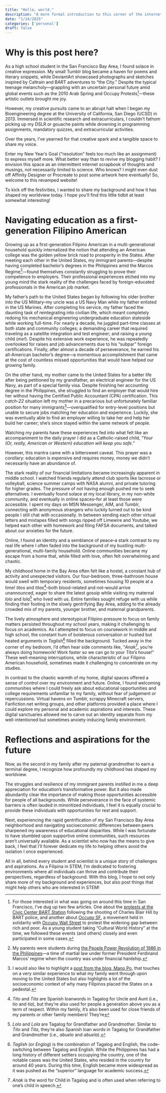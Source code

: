 ```yaml
---
title: "Hello, world."
description: "A more formal introduction to this corner of the internet I’ve rebuilt (again)."
date: "1/24/2025"
categories: ['personal']
draft: false
---
```


# Why is this post here?

As a high school student in the San Francisco Bay Area, I found solace in creative expression. My small Tumblr blog became a haven for poems and literary snippets, while DeviantArt showcased photographs and sketches inspired by Caltrain and BART adventures to “the City.” Despite the typical teenage melancholy—grappling with an uncertain personal future amid global events such as the 2010 Arab Spring and Occupy Protests[^1]—these artistic outlets brought me joy. 

[^1]: For those interested in what was going on around this time in San Francisco, I’ve dug up two few articles. One about the [protests at the Civic Center BART Station](https://www.truthdig.com/articles/san-francisco-bay-areas-bart-pulls-a-mubarak/) following the shooting of Charles Blair Hill by BART police, and another about [Occupy SF](https://www.cbsnews.com/sanfrancisco/news/demonstrators-fill-downtown-sf-in-solidarity-with-occupy-wall-street-protests/), a movement held in solidarity with [Occupy Wall Street](https://www.history.com/this-day-in-history/occupy-wall-street-begins-zuccotti-park) to protest the widening gap between rich and poor. As a young student taking “Cultural World History” at the time, we followed these events (and others) closely and even participated in some cases.

However, my creative pursuits came to an abrupt halt when I began my Bioengineering degree at the University of California, San Diego (UCSD) in 2013. Immersed in scientific research and extracurriculars, I couldn’t fathom picking up my DSLR or gouache paints while drowning in programming assignments, mandatory quizzes, and extracurricular activities.

Over the years, I’ve yearned for that creative spark and a tangible space to share my voice.

Enter my New Year’s Goal (“resolution” feels too much like an assignment) to express myself more. What better way than to revive my blogging habit? I envision this space as an intermittent internet scrapbook of thoughts and musings, not necessarily limited to science. Who knows? I might even dust off Affinity Designer or Procreate to post some artwork here eventually! So, welcome to this revamped website! 

To kick off the festivities, I wanted to share my background and how it has shaped my worldview today. I hope you’ll find this little tidbit at least somewhat interesting!

# Navigating education as a first-generation Filipino American

Growing up as a first-generation Filipino American in a multi-generational household quickly internalized the notion that attending an American college was the golden yellow brick road to prosperity in the States. After meeting each other in the United States, my immigrant parents—despite having completed bachelor’s degrees in the Philippines amid the Marcos Regime[^2]—found themselves constantly struggling to prove their competence to employers. Their professional experiences etched into my young mind the stark reality of the challenges faced by foreign-educated professionals in the American job market.

[^2]: My parents were students during [the People Power Revolution of 1986 in the Philippines](https://en.wikipedia.org/wiki/Student_activism_in_the_Philippines_(1965%E2%80%931972))—a time of martial law under former President Ferdinand Marcos’ regime when the country was under financial hardship.

My father’s path to the United States began by following his older brother into the US Military–my uncle was a US Navy Man while my father enlisted in the US Marines. After completing his service, my father faced the daunting task of reintegrating into civilian life, which meant completely redoing his mechanical engineering undergraduate education stateside while working full-time. For nearly a decade, he juggled part-time classes at both state and community colleges; a demanding career that required traveling as a satellite integration and test engineer; and raising a young child (*me!*). Despite his extensive work experience, he was repeatedly overlooked for raises and job advancements due to his “subpar” foreign certifications. Finally, after almost a decade of perseverance, he earned his all-American bachelor’s degree—a momentous accomplishment that came at the cost of countless missed opportunities that would have helped our growing family.

On the other hand, my mother came to the United States for a better life after being petitioned by my grandfather, an electrical engineer for the US Navy, as part of a special family visa. Despite finishing her accounting degree in the Philippines, she struggled to find an employer that would hire her without having the Certified Public Accountant (CPA) certification. This *catch-22* situation left my mother in a precarious but unfortunately familiar position for many immigrants[^3]—overqualified for entry-level positions but unable to secure jobs matching her education and experience. Luckily, she was eventually able to find an employer willing to take her and help her build her career; she’s since stayed within the same network of people.

[^3]:  I would also like to highlight a [post from the blog, Mano Po](https://www.manopo.org/blog/the-american-dream-instilled-into-the-filipino-household-an-oral-history), that touches on a very similar experience to what my family went through upon moving to the United States but also highlights a lot of the socioeconomic context of why many Filipinos placed the States on a pedestal.

Watching my parents have these experiences fed into what felt like an accompaniment to the daily prayer I did as a Catholic-raised child, “*Your (Or, really, American or Western) education will keep you safe.*” 

However, this mantra came with a bittersweet caveat. This prayer was a corollary: education is expensive and requires money, money we didn’t necessarily have an abundance of.

The stark reality of our financial limitations became increasingly apparent in middle school. I watched friends regularly attend club sports like lacrosse or volleyball, science summer camps with NASA alumni, and private tutoring for higher grades. The pressure of not having enough pushed me to seek alternatives. I eventually found solace at my local library, in my non-white community, and eventually in online spaces–for at least those were accessible. I spent my days on MSN Messenger, AIM, and Tumblr, connecting with anonymous strangers who luckily turned out to be kind people I still chat with occasionally. In between sending each other virtual letters and mixtapes filled with songs ripped off Limewire and Youtube, we helped each other with homework and filing FAFSA documents, and talked about our anxieties for the future.

Online, I found an identity and a semblance of peace–a stark contrast to my real life where I often faded into the background of my bustling multi-generational, multi-family household. Online communities became my escape from a home that, while filled with love, often felt overwhelming and chaotic.

My childhood home in the Bay Area often felt like a hostel, a constant hub of activity and unexpected visitors. Our four-bedroom, three-bathroom house would swell with temporary residents, sometimes housing 10 people at a time! *titos* and *titas*[^4]–both blood-related and not–would arrive unannounced, eager to share the latest gossip while visiting my maternal *lolo* and *lola*[^5] who lived with us. Entire families sought refuge with us while finding their footing in the slowly gentrifying Bay Area, adding to the already crowded mix of my parents, younger brother, and maternal grandparents. 

[^4]: *Tito* and *Tita* are Spanish loanwords in Tagalog for Uncle and Aunt (i.e., *tío* and *tía*), but they're also used for people a generation above you as a term of respect. Within my family, it's also been used for close friends of my parents or other family members! They're 
[^5]: *Lolo* and *Lola* are Tagalog for Grandfather and Grandmother. Similar to *Tito* and *Tita*, they're also Spanish loan words in Tagalog for Grandfather and Grandmother (i.e., *abuelo* and *abuela*).

The lively atmosphere and stereotypical Filipino pressure to focus on family matters persisted throughout my school years, making it challenging to focus on academics. As I attempted to focus on coursework in middle and high school, the constant hum of boisterous conversation or hushed but heated arguments in *Taglish*[^6] filled the background. Tucked away in the corner of my bedroom, I’d often hear side comments like, “*Anak*[^7], you’re always doing homework! Work faster so we can go to your *Tita’s* house!” These well-meaning interruptions, while characteristic of our Filipino American household, sometimes made it challenging to concentrate on my studies.

[^6]: *Taglish* (or *Englog*) is the combination of Tagalog and English, the code-switching between Tagalog and English. While the Philippines has had a long history of different settlers occupying the country, one of the notable cases was the United States, who resided in the country for around 40 years. During this time, English became more widespread as it was pushed as the "superior" language for academic success.

[^7]: *Anak* is the word for Child in Tagalog and is often used when referring to one's child in speech.

In contrast to the chaotic warmth of my home, digital spaces offered a sense of control over my environment and future. Online, I found welcoming communities where I could freely ask about educational opportunities and college requirements unfamiliar to my family, without fear of judgement or repercussions. Virtual havens on Tumblr, scrappy Minecraft servers, Fanfiction.net writing groups, and other platforms provided a place where I could explore my personal and academic aspirations and interests. These digital sanctuaries allowed me to carve out an identity separate from my well-intentioned but sometimes anxiety-inducing family environment.

# Reflections and aspirations for the future

Now, as the second in my family after my paternal grandmother to earn a terminal degree, I recognize how profoundly my childhood has shaped my worldview.

The struggles and resilience of my immigrant parents instilled in me a deep appreciation for education’s transformative power. But it also made abundantly clear the importance of making those opportunities accessible for people of all backgrounds. While perseverance in the face of systemic barriers is often lauded in minoritized individuals, I feel it is equally crucial to provide these individuals with opportunities for rest and support. 

Next, experiencing the rapid gentrification of my San Francisco Bay Area neighborhood and navigating socioeconomic differences between peers sharpened my awareness of educational disparities. While I was fortunate to have stumbled upon supportive online communities, such resources aren’t universally available. As a scientist who now has the means to give back, I feel that I’ll forever dedicate my life to helping others avoid the isolation I once experienced.

All in all, behind every student and scientist is a unique story of challenges and aspirations. As a Filipina in STEM, I’m dedicated to fostering environments where all individuals can thrive and contribute their perspectives, regardless of background. With this blog, I hope to not only share more of my background and experiences, but also post things that might help others who are interested in STEM! 
